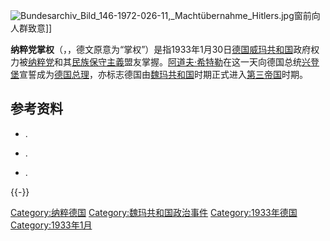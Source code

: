 [[File:Bundesarchiv_Bild_146-1972-026-11,_Machtübernahme_Hitlers.jpg|thumb]]窗前向人群致意]]
{{二戰導火索}}

'''纳粹党掌权'''（{{lang-de|'''Machtergreifung'''}}，{{IPA-de|ˈmaxtʔɛɐ̯ˌɡʁaɪfʊŋ|-|De-machtergreifung.ogg}}，德文原意为“掌权”）是指1933年1月30日[[德国|德国]][[威玛共和国|威玛共和国]]政府权力被[[纳粹党|纳粹党]]和其[[民族保守主義|民族保守主義]]盟友掌握。[[阿道夫·希特勒|阿道夫·希特勒]]在这一天向德国总统[[保罗·冯·兴登堡|兴登堡]]宣誓成为[[德国总理|德国总理]]，亦标志德国由[[魏玛共和国|魏玛共和国]]时期正式进入[[第三帝国|第三帝国]]时期。

== 参考资料 ==
*{{Citation |first=Richard J. |last=Evans |title=The Coming Of The Third Reich |location=London |publisher=Allen Lane |year=2003 |isbn=0-7139-9648-X }}.
*{{Citation |first=Norbert |last=Frei |title={{lang|de|Machtergreifung. Anmerkungen zu einem historischen Begriff}} |journal=Vierteljahrshefte für Zeitgeschichte (VfZ) |volume=31 |year=1983 |pages=136–145 }} {{de icon}}.
*{{Citation |first=Gotthard |last=Jasper |title={{lang|de|Die gescheiterte Zähmung. Wege zur Machtergreifung Hitlers 1930–1934}} |publisher=Suhrkamp |location=Frankfurt am Main |year=1986 |series=Neue Historische Bibliothek |isbn=3-518-11270-8 }} {{de icon}}.
{{-}}
{{納粹黨}}
{{Authority control}}
[[Category:纳粹德国|Category:纳粹德国]]
[[Category:魏玛共和国政治事件|Category:魏玛共和国政治事件]]
[[Category:1933年德国|Category:1933年德国]]
[[Category:1933年1月|Category:1933年1月]]